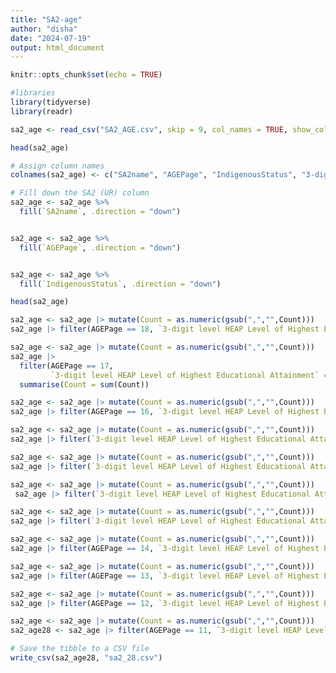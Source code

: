 ```yaml
---
title: "SA2-age"
author: "disha"
date: "2024-07-19"
output: html_document
---
```


```r
knitr::opts_chunk$set(echo = TRUE)
```

```r
#libraries
library(tidyverse)
library(readr)
```

```r
sa2_age <- read_csv("SA2_AGE.csv", skip = 9, col_names = TRUE, show_col_types = FALSE)
```

```r
head(sa2_age)
```


```r
# Assign column names 
colnames(sa2_age) <- c("SA2name", "AGEPage", "IndigenousStatus", "3-digit level HEAP Level of Highest Educational Attainment", "Count")

# Fill down the SA2 (UR) column
sa2_age <- sa2_age %>%
  fill(`SA2name`, .direction = "down")


sa2_age <- sa2_age %>%
  fill(`AGEPage`, .direction = "down")


sa2_age <- sa2_age %>%
  fill(`IndigenousStatus`, .direction = "down")

head(sa2_age)
```

```r
sa2_age <- sa2_age |> mutate(Count = as.numeric(gsub(",","",Count)))
sa2_age |> filter(AGEPage == 18, `3-digit level HEAP Level of Highest Educational Attainment` == "Year 12") |> group_by(SA2name) |> summarise(Count = sum(Count))
```

```r
sa2_age <- sa2_age |> mutate(Count = as.numeric(gsub(",","",Count)))
sa2_age |> 
  filter(AGEPage == 17, 
         `3-digit level HEAP Level of Highest Educational Attainment` == "Year 11") |> group_by(SA2name) |> 
  summarise(Count = sum(Count))
```

```r
sa2_age <- sa2_age |> mutate(Count = as.numeric(gsub(",","",Count)))
sa2_age |> filter(AGEPage == 16, `3-digit level HEAP Level of Highest Educational Attainment` == "Year 10") |> group_by(SA2name) |> summarise(Count = sum(Count))
```

```r
sa2_age <- sa2_age |> mutate(Count = as.numeric(gsub(",","",Count)))
sa2_age |> filter(`3-digit level HEAP Level of Highest Educational Attainment` == "Year 12") |> group_by(SA2name) |> summarise(Count = sum(Count))
```


```r
sa2_age <- sa2_age |> mutate(Count = as.numeric(gsub(",","",Count)))
sa2_age |> filter(`3-digit level HEAP Level of Highest Educational Attainment` == "Year 11") |> group_by(SA2name) |> summarise(Count = sum(Count))
```




```r
sa2_age <- sa2_age |> mutate(Count = as.numeric(gsub(",","",Count)))
 sa2_age |> filter(`3-digit level HEAP Level of Highest Educational Attainment` == "Year 10") |> group_by(SA2name) |> summarise(Count = sum(Count))
```




```r
sa2_age <- sa2_age |> mutate(Count = as.numeric(gsub(",","",Count)))
sa2_age |> filter(`3-digit level HEAP Level of Highest Educational Attainment` == "Year 9") |> group_by(SA2name) |> summarise(Count = sum(Count))
```

```r
sa2_age <- sa2_age |> mutate(Count = as.numeric(gsub(",","",Count)))
sa2_age |> filter(AGEPage == 14, `3-digit level HEAP Level of Highest Educational Attainment` == "Not applicable") |> group_by(SA2name) |> summarise(Count = sum(Count))
```


```r
sa2_age <- sa2_age |> mutate(Count = as.numeric(gsub(",","",Count)))
sa2_age |> filter(AGEPage == 13, `3-digit level HEAP Level of Highest Educational Attainment` == "Not applicable") |> group_by(SA2name) |> summarise(Count = sum(Count))
```



```r
sa2_age <- sa2_age |> mutate(Count = as.numeric(gsub(",","",Count)))
sa2_age |> filter(AGEPage == 12, `3-digit level HEAP Level of Highest Educational Attainment` == "Not applicable") |> group_by(SA2name) |> summarise(Count = sum(Count))
```


```r
sa2_age <- sa2_age |> mutate(Count = as.numeric(gsub(",","",Count)))
sa2_age28 <- sa2_age |> filter(AGEPage == 11, `3-digit level HEAP Level of Highest Educational Attainment` == "Not applicable") |> group_by(SA2name) |> summarise(Count = sum(Count))
```

```r
# Save the tibble to a CSV file
write_csv(sa2_age28, "sa2_28.csv")

```